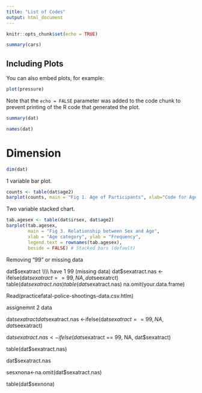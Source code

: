 ```yaml
---
title: "List of Codes"
output: html_document
---
```


```r
knitr::opts_chunk$set(echo = TRUE)
```


```r
summary(cars)
```

## Including Plots

You can also embed plots, for example:

```r
plot(pressure)
```

Note that the `echo = FALSE` parameter was added to the code chunk to prevent printing of the R code that generated the plot.

```r
summary(dat)
```


```r
names(dat)
```

# Dimension
```r
dim(dat)
```

1 variable bar plot.
```r
counts <- table(dat$age2)
barplot(counts, main = "Fig 1. Age of Participants", xlab="Code for Age")
```

Two variable stacked chart. 
```r
tab.agesex <- table(dat$irsex, dat$age2)
barplot(tab.agesex,
        main = "Fig 3. Relationship between Sex and Age",
        xlab = "Age category", ylab = "Frequency",
        legend.text = rownames(tab.agesex),
        beside = FALSE) # Stacked bars (default)
```


Removing "99" or missing data 

dat$sexatract   \\\\ have 1 99 (missing data)
dat$sexatract.nas <-ifelse(dat$sexatract==99, NA, dat$seexatrct) 
table(dat$sexatract.nas)
table(dat$sexatract.nas)
na.omit(your.data.frame) 

Read(practicefatal-police-shootings-data.csv.htlm)


assignemnt 2 data 

dat$sexatract
dat$sexatract.nas <-ifelse(dat$sexatract==99, NA, dat$seexatract)

dat$sexatract.nas <- ifelse(dat$sexatract == 99, NA, dat$sexatract)

table(dat$sexatract.nas)

dat$sexatract.nas

sesxnona<-na.omit(dat$sexatract.nas)

table(dat$sexnona)


